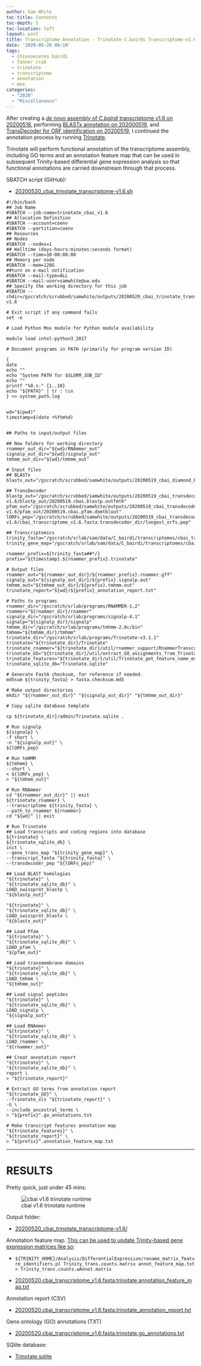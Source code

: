 ```yaml
---
author: Sam White
toc-title: Contents
toc-depth: 5
toc-location: left
layout: post
title: Transcriptome Annotation - Trinotate C.bairdi Transcriptome-v1.6 on Mox
date: '2020-05-20 09:10'
tags:
  - Chionoecetes bairdi
  - Tanner crab
  - trinotate
  - transcriptome
  - annotation
  - mox
categories:
  - "2020"
  - "Miscellaneous"
---
```

After creating a [_de novo_ assembly of _C.bairdi_ transcriptome v1.6 on 20200518](https://robertslab.github.io/sams-notebook/posts/2020/2020-05-18-Transcriptome-Assembly-C.bairdi-All-Arthropoda-specific-RNAseq-Data-with-Trinity-on-Mox.html), performing [BLASTx annotation on 202000519](https://robertslab.github.io/sams-notebook/2020/05/19/Transcriptome-Annotation-C.bairdi-Transcriptome-v1.6-Using-DIAMOND-BLASTx-on-Mox/), and [TransDecoder for ORF identification on 20200519](https://robertslab.github.io/sams-notebook/2020/05/19/TransDecoder-C.bairdi-Transcriptome-v1.6-on-Mox/), I continued the annotation process by running [Trinotate](https://github.com/Trinotate/Trinotate.github.io/wiki).

Trinotate will perform functional annotation of the transcriptome assembly, including GO terms and an annotation feature map that can be used in subsequent Trinity-based differential gene expression analysis so that functional annotations are carried downstream through that process.

SBATCH script (GitHub):

- [20200520_cbai_trinotate_transcriptome-v1.6.sh](https://github.com/RobertsLab/sams-notebook/blob/master/sbatch_scripts/20200520_cbai_trinotate_transcriptome-v1.6.sh)

```shell
#!/bin/bash
## Job Name
#SBATCH --job-name=trinotate_cbai_v1.6
## Allocation Definition
#SBATCH --account=coenv
#SBATCH --partition=coenv
## Resources
## Nodes
#SBATCH --nodes=1
## Walltime (days-hours:minutes:seconds format)
#SBATCH --time=10-00:00:00
## Memory per node
#SBATCH --mem=120G
##turn on e-mail notification
#SBATCH --mail-type=ALL
#SBATCH --mail-user=samwhite@uw.edu
## Specify the working directory for this job
#SBATCH --chdir=/gscratch/scrubbed/samwhite/outputs/20200520_cbai_trinotate_transcriptome-v1.6

# Exit script if any command fails
set -e

# Load Python Mox module for Python module availability

module load intel-python3_2017

# Document programs in PATH (primarily for program version ID)

{
date
echo ""
echo "System PATH for $SLURM_JOB_ID"
echo ""
printf "%0.s-" {1..10}
echo "${PATH}" | tr : \\n
} >> system_path.log


wd="$(pwd)"
timestamp=$(date +%Y%m%d)


## Paths to input/output files

## New folders for working directory
rnammer_out_dir="${wd}/RNAmmer_out"
signalp_out_dir="${wd}/signalp_out"
tmhmm_out_dir="${wd}/tmhmm_out"

# Input files
## BLASTx
blastx_out="/gscratch/scrubbed/samwhite/outputs/20200519_cbai_diamond_blastx_transcriptome_v1.6/cbai_transcriptome_v1.6.blastx.outfmt6"

## TransDecoder
blastp_out="/gscratch/scrubbed/samwhite/outputs/20200519_cbai_transdecoder_transcriptome-v1.6/blastp_out/20200519.cbai.blastp.outfmt6"
pfam_out="/gscratch/scrubbed/samwhite/outputs/20200519_cbai_transdecoder_transcriptome-v1.6/pfam_out/20200519.cbai.pfam.domtblout"
lORFs_pep="/gscratch/scrubbed/samwhite/outputs/20200519_cbai_transdecoder_transcriptome-v1.6/cbai_transcriptome_v1.6.fasta.transdecoder_dir/longest_orfs.pep"

## Transcriptomics
trinity_fasta="/gscratch/srlab/sam/data/C_bairdi/transcriptomes/cbai_transcriptome_v1.6.fasta"
trinity_gene_map="/gscratch/srlab/sam/data/C_bairdi/transcriptomes/cbai_transcriptome_v1.6.fasta.gene_trans_map"

rnammer_prefix=${trinity_fasta##*/}
prefix="${timestamp}.${rnammer_prefix}.trinotate"

# Output files
rnammer_out="${rnammer_out_dir}/${rnammer_prefix}.rnammer.gff"
signalp_out="${signalp_out_dir}/${prefix}.signalp.out"
tmhmm_out="${tmhmm_out_dir}/${prefix}.tmhmm.out"
trinotate_report="${wd}/${prefix}_annotation_report.txt"

# Paths to programs
rnammer_dir="/gscratch/srlab/programs/RNAMMER-1.2"
rnammer="${rnammer_dir}/rnammer"
signalp_dir="/gscratch/srlab/programs/signalp-4.1"
signalp="${signalp_dir}/signalp"
tmhmm_dir="/gscratch/srlab/programs/tmhmm-2.0c/bin"
tmhmm="${tmhmm_dir}/tmhmm"
trinotate_dir="/gscratch/srlab/programs/Trinotate-v3.1.1"
trinotate="${trinotate_dir}/Trinotate"
trinotate_rnammer="${trinotate_dir}/util/rnammer_support/RnammerTranscriptome.pl"
trinotate_GO="${trinotate_dir}/util/extract_GO_assignments_from_Trinotate_xls.pl"
trinotate_features="${trinotate_dir}/util/Trinotate_get_feature_name_encoding_attributes.pl"
trinotate_sqlite_db="Trinotate.sqlite"

# Generate FastA checksum, for reference if needed.
md5sum ${trinity_fasta} > fasta.checksum.md5

# Make output directories
mkdir "${rnammer_out_dir}" "${signalp_out_dir}" "${tmhmm_out_dir}"

# Copy sqlite database template

cp ${trinotate_dir}/admin/Trinotate.sqlite .

# Run signalp
${signalp} \
-f short \
-n "${signalp_out}" \
${lORFs_pep}

# Run tmHMM
${tmhmm} \
--short \
< ${lORFs_pep} \
> "${tmhmm_out}"

# Run RNAmmer
cd "${rnammer_out_dir}" || exit
${trinotate_rnammer} \
--transcriptome ${trinity_fasta} \
--path_to_rnammer ${rnammer}
cd "${wd}" || exit

# Run Trinotate
## Load transcripts and coding regions into database
${trinotate} \
${trinotate_sqlite_db} \
init \
--gene_trans_map "${trinity_gene_map}" \
--transcript_fasta "${trinity_fasta}" \
--transdecoder_pep "${lORFs_pep}"

## Load BLAST homologies
"${trinotate}" \
"${trinotate_sqlite_db}" \
LOAD_swissprot_blastp \
"${blastp_out}"

"${trinotate}" \
"${trinotate_sqlite_db}" \
LOAD_swissprot_blastx \
"${blastx_out}"

## Load Pfam
"${trinotate}" \
"${trinotate_sqlite_db}" \
LOAD_pfam \
"${pfam_out}"

## Load transmembrane domains
"${trinotate}" \
"${trinotate_sqlite_db}" \
LOAD_tmhmm \
"${tmhmm_out}"

## Load signal peptides
"${trinotate}" \
"${trinotate_sqlite_db}" \
LOAD_signalp \
"${signalp_out}"

## Load RNAmmer
"${trinotate}" \
"${trinotate_sqlite_db}" \
LOAD_rnammer \
"${rnammer_out}"

## Creat annotation report
"${trinotate}" \
"${trinotate_sqlite_db}" \
report \
> "${trinotate_report}"

# Extract GO terms from annotation report
"${trinotate_GO}" \
--Trinotate_xls "${trinotate_report}" \
-G \
--include_ancestral_terms \
> "${prefix}".go_annotations.txt

# Make transcript features annotation map
"${trinotate_features}" \
"${trinotate_report}" \
> "${prefix}".annotation_feature_map.txt
```


---

# RESULTS

Pretty quick, just under 45 mins:

![cbai v1.6 trinotate runtime](https://github.com/RobertsLab/sams-notebook/blob/master/images/screencaps/20200520_cbai_trinotate_transcriptome-v1.6_runtime.png?raw=true)

Output folder:

- [20200520_cbai_trinotate_transcriptome-v1.6/](https://gannet.fish.washington.edu/Atumefaciens/20200520_cbai_trinotate_transcriptome-v1.6/)

Annotation feature map. [This can be used to update Trinity-based gene expression matrices like so](https://github.com/trinityrnaseq/trinityrnaseq/wiki/Functional-Annotation-of-Transcripts):

- ```${TRINITY_HOME}/Analysis/DifferentialExpression/rename_matrix_feature_identifiers.pl Trinity_trans.counts.matrix annot_feature_map.txt > Trinity_trans.counts.wAnnot.matrix```

- [20200520.cbai_transcriptome_v1.6.fasta.trinotate.annotation_feature_map.txt](https://gannet.fish.washington.edu/Atumefaciens/20200520_cbai_trinotate_transcriptome-v1.6/20200520.cbai_transcriptome_v1.6.fasta.trinotate.annotation_feature_map.txt)

Annotation report (CSV)

- [20200520.cbai_transcriptome_v1.6.fasta.trinotate_annotation_report.txt](https://gannet.fish.washington.edu/Atumefaciens/20200520_cbai_trinotate_transcriptome-v1.6/20200520.cbai_transcriptome_v1.6.fasta.trinotate_annotation_report.txt)

Gene ontology (GO) annotations (TXT)

- [20200520.cbai_transcriptome_v1.6.fasta.trinotate.go_annotations.txt](https://gannet.fish.washington.edu/Atumefaciens/20200520_cbai_trinotate_transcriptome-v1.6/20200520.cbai_transcriptome_v1.6.fasta.trinotate.go_annotations.txt)

SQlite database:

- [Trinotate.sqlite](https://gannet.fish.washington.edu/Atumefaciens/20200520_cbai_trinotate_transcriptome-v1.6/Trinotate.sqlite)

